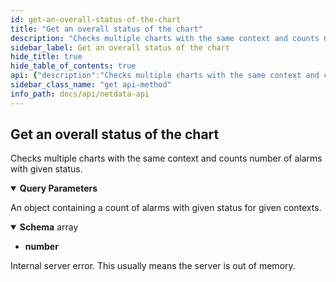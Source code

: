```yaml
---
id: get-an-overall-status-of-the-chart
title: "Get an overall status of the chart"
description: "Checks multiple charts with the same context and counts number of alarms with given status."
sidebar_label: Get an overall status of the chart
hide_title: true
hide_table_of_contents: true
api: {"description":"Checks multiple charts with the same context and counts number of alarms with given status.","parameters":[{"in":"query","name":"context","description":"Specify context which should be checked.","required":false,"allowEmptyValue":true,"schema":{"type":"array","items":{"type":"string"},"default":["system.cpu"]}},{"in":"query","name":"status","description":"Specify alarm status to count.","required":false,"allowEmptyValue":true,"schema":{"type":"string","enum":["REMOVED","UNDEFINED","UNINITIALIZED","CLEAR","RAISED","WARNING","CRITICAL"],"default":"RAISED"}}],"responses":{"200":{"description":"An object containing a count of alarms with given status for given contexts.","content":{"application/json":{"schema":{"type":"array","items":{"type":"number"}}}}},"500":{"description":"Internal server error. This usually means the server is out of memory."}},"method":"get","path":"/alarm_count","servers":[{"url":"https://registry.my-netdata.io/api/v1"},{"url":"http://registry.my-netdata.io/api/v1"}],"info":{"title":"Netdata API","description":"Real-time performance and health monitoring.","version":"1.33.1"},"postman":{"name":"Get an overall status of the chart","description":{"content":"Checks multiple charts with the same context and counts number of alarms with given status.","type":"text/plain"},"url":{"path":["alarm_count"],"host":["{{baseUrl}}"],"query":[{"disabled":false,"description":{"content":"Specify context which should be checked.","type":"text/plain"},"key":"context","value":""},{"disabled":false,"description":{"content":"Specify alarm status to count.","type":"text/plain"},"key":"status","value":""}],"variable":[]},"header":[{"key":"Accept","value":"application/json"}],"method":"GET"}}
sidebar_class_name: "get api-method"
info_path: docs/api/netdata-api
---
```



## Get an overall status of the chart



Checks multiple charts with the same context and counts number of alarms with given status.

<details style={{"marginBottom":"1rem"}} data-collapsed={false} open={true}><summary style={{}}><strong>Query Parameters</strong></summary><div><ul><ParamsItem className={"paramsItem"} param={{"in":"query","name":"context","description":"Specify context which should be checked.","required":false,"allowEmptyValue":true,"schema":{"type":"array","items":{"type":"string"},"default":["system.cpu"]}}}></ParamsItem><ParamsItem className={"paramsItem"} param={{"in":"query","name":"status","description":"Specify alarm status to count.","required":false,"allowEmptyValue":true,"schema":{"type":"string","enum":["REMOVED","UNDEFINED","UNINITIALIZED","CLEAR","RAISED","WARNING","CRITICAL"],"default":"RAISED"}}}></ParamsItem></ul></div></details><div><ApiTabs><TabItem label={"200"} value={"200"}><div>

An object containing a count of alarms with given status for given contexts.

</div><div><MimeTabs groupId={"mime-type"}><TabItem label={"application/json"} value={"application/json"}><SchemaTabs groupId={"schema-tabs"}><TabItem label={"Schema"} value={"Schema"}><details style={{}} data-collapsed={false} open={true}><summary style={{"textAlign":"left"}}><strong>Schema</strong><span style={{"opacity":"0.6"}}> array</span></summary><div style={{"textAlign":"left","marginLeft":"1rem"}}></div><ul style={{"marginLeft":"1rem"}}><li><div><strong>number</strong></div></li></ul></details></TabItem><TabItem label={"Example (from schema)"} value={"Example (from schema)"}><ResponseSamples responseExample={"[\n  0\n]"} language={"json"}></ResponseSamples></TabItem></SchemaTabs></TabItem></MimeTabs></div></TabItem><TabItem label={"500"} value={"500"}><div>

Internal server error. This usually means the server is out of memory.

</div><div></div></TabItem></ApiTabs></div>
      